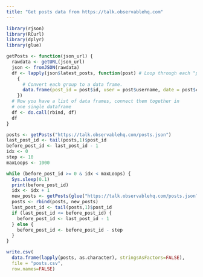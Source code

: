 ```yaml
---
title: "Get posts data from https://talk.observablehq.com"
---
```


```r
library(rjson)
library(RCurl)
library(dplyr)
library(glue)

getPosts <- function(json_url) {
  rawdata <- getURL(json_url)
  json <- fromJSON(rawdata)
  df <- lapply(json$latest_posts, function(post) # Loop through each "post"
    {
      # Convert each group to a data frame.
      data.frame(post_id = post$id, user = post$username, date = post$created_at, is_answer = post$accepted_answer)
    })
  # Now you have a list of data frames, connect them together in
  # one single dataframe
  df <- do.call(rbind, df)
  df
}

posts <- getPosts("https://talk.observablehq.com/posts.json")
last_post_id <- tail(posts,1)$post_id
before_post_id <- last_post_id - 1
idx <- 0
step <- 10
maxLoops <- 1000

while (before_post_id >= 0 & idx < maxLoops) {
  Sys.sleep(0.1)
  print(before_post_id)
  idx <- idx + 1
  new_posts <- getPosts(glue("https://talk.observablehq.com/posts.json?before=", before_post_id))
  posts <- rbind(posts, new_posts)
  last_post_id <- tail(posts,1)$post_id
  if (last_post_id <= before_post_id) {
    before_post_id <- last_post_id - 1
  } else {
    before_post_id <- before_post_id - step
  }
}

write.csv(
  data.frame(lapply(posts, as.character), stringsAsFactors=FALSE),
  file = "posts.csv",
  row.names=FALSE)
```
